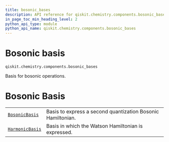 ```yaml
---
title: bosonic_bases
description: API reference for qiskit.chemistry.components.bosonic_bases
in_page_toc_min_heading_level: 2
python_api_type: module
python_api_name: qiskit.chemistry.components.bosonic_bases
---
```


<span id="module-qiskit.chemistry.components.bosonic_bases" />

<span id="qiskit-chemistry-components-bosonic-bases" />

<span id="bosonic-basis-qiskit-chemistry-components-bosonic-bases" />

# Bosonic basis

<span id="module-qiskit.chemistry.components.bosonic_bases" />

`qiskit.chemistry.components.bosonic_bases`

Basis for bosonic operations.

# Bosonic Basis

|                                                                                                                                      |                                                             |
| ------------------------------------------------------------------------------------------------------------------------------------ | ----------------------------------------------------------- |
| [`BosonicBasis`](qiskit.chemistry.components.bosonic_bases.BosonicBasis "qiskit.chemistry.components.bosonic_bases.BosonicBasis")    | Basis to express a second quantization Bosonic Hamiltonian. |
| [`HarmonicBasis`](qiskit.chemistry.components.bosonic_bases.HarmonicBasis "qiskit.chemistry.components.bosonic_bases.HarmonicBasis") | Basis in which the Watson Hamiltonian is expressed.         |


